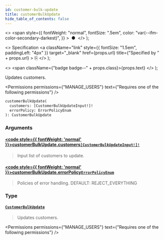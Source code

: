 ```yaml
---
id: customer-bulk-update
title: customerBulkUpdate
hide_table_of_contents: false
---
```


  <>
    <span
      style={{
        fontWeight: "normal",
        fontSize: ".5em",
        color: "var(--ifm-color-secondary-darkest)",
      }}
    >
      &nbsp;●&nbsp;
    </span>
  </>
);

  <>
    Specification
    <a
      className="link"
      style={{ fontSize: "1.5em", paddingLeft: "4px" }}
      target="\_blank"
      href={props.url}
      title={"Specified by " + props.url}
    >
      ⎘
    </a>
  </>
);

  <>
    <span className={"badge badge--" + props.class}>{props.text}</span>
  </>
);

Updates customers.

<Badge text="Added in Saleor 3.13" class="secondary margin-bottom--sm" />

<FeaturePreview />

<Permissions
  permissions={"MANAGE_USERS"}
  text={"Requires one of the following permissions"}
/>

```graphql
customerBulkUpdate(
  customers: [CustomerBulkUpdateInput!]!
  errorPolicy: ErrorPolicyEnum
): CustomerBulkUpdate
```

### Arguments

#### [<code style={{ fontWeight: 'normal' }}>customerBulkUpdate.<b>customers</b></code>](#)<Bullet />[`[CustomerBulkUpdateInput!]!`](../../../api-reference/users/inputs/customer-bulk-update-input) <Badge class="secondary" text="non-null"/> <Badge class="secondary" text="input"/>

> Input list of customers to update.

#### [<code style={{ fontWeight: 'normal' }}>customerBulkUpdate.<b>errorPolicy</b></code>](#)<Bullet />[`ErrorPolicyEnum`](../../../api-reference/miscellaneous/enums/error-policy-enum) <Badge class="secondary" text="enum"/>

> Policies of error handling. DEFAULT: REJECT_EVERYTHING

### Type

#### [`CustomerBulkUpdate`](../../../api-reference/users/objects/customer-bulk-update) <Badge class="secondary" text="object"/>

> Updates customers.

<Badge text="Added in Saleor 3.13" class="secondary margin-bottom--sm" />

<FeaturePreview />

<Permissions
  permissions={"MANAGE_USERS"}
  text={"Requires one of the following permissions"}
/>

>


